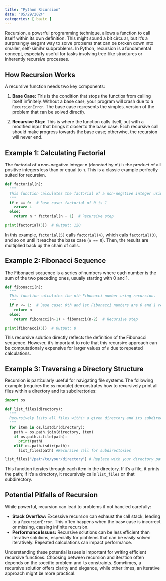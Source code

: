 ```yaml
---
title: "Python Recursion"
date: "05/29/2024"
categories: [ basic ]
---
```



Recursion, a powerful programming technique, allows a function to call itself within its own definition.  This might sound a bit circular, but it's a surprisingly elegant way to solve problems that can be broken down into smaller, self-similar subproblems.  In Python, recursion is a fundamental concept, especially useful for tasks involving tree-like structures or inherently recursive processes.

## How Recursion Works

A recursive function needs two key components:

1. **Base Case:** This is the condition that stops the function from calling itself infinitely.  Without a base case, your program will crash due to a `RecursionError`.  The base case represents the simplest version of the problem that can be solved directly.

2. **Recursive Step:** This is where the function calls itself, but with a modified input that brings it closer to the base case.  Each recursive call should make progress towards the base case; otherwise, the recursion will never end.


## Example 1: Calculating Factorial

The factorial of a non-negative integer n (denoted by n!) is the product of all positive integers less than or equal to n.  This is a classic example perfectly suited for recursion.

```python
def factorial(n):
  """
  This function calculates the factorial of a non-negative integer using recursion.
  """
  if n == 0:  # Base case: factorial of 0 is 1
    return 1
  else:
    return n * factorial(n - 1)  # Recursive step

print(factorial(5))  # Output: 120
```

In this example, `factorial(5)` calls `factorial(4)`, which calls `factorial(3)`, and so on until it reaches the base case (`n == 0`). Then, the results are multiplied back up the chain of calls.


## Example 2: Fibonacci Sequence

The Fibonacci sequence is a series of numbers where each number is the sum of the two preceding ones, usually starting with 0 and 1.

```python
def fibonacci(n):
  """
  This function calculates the nth Fibonacci number using recursion.
  """
  if n <= 1:  # Base case: 0th and 1st Fibonacci numbers are 0 and 1 respectively.
    return n
  else:
    return fibonacci(n-1) + fibonacci(n-2)  # Recursive step

print(fibonacci(6))  # Output: 8
```

This recursive solution directly reflects the definition of the Fibonacci sequence.  However, it's important to note that this recursive approach can be computationally expensive for larger values of `n` due to repeated calculations.


## Example 3: Traversing a Directory Structure

Recursion is particularly useful for navigating file systems.  The following example (requires the `os` module) demonstrates how to recursively print all files within a directory and its subdirectories:

```python
import os

def list_files(directory):
  """
  Recursively lists all files within a given directory and its subdirectories.
  """
  for item in os.listdir(directory):
    path = os.path.join(directory, item)
    if os.path.isfile(path):
      print(path)
    elif os.path.isdir(path):
      list_files(path) #Recursive call for subdirectories

list_files("/path/to/your/directory") # Replace with your directory path.
```

This function iterates through each item in the directory. If it's a file, it prints the path; if it's a directory, it recursively calls `list_files` on that subdirectory.


##  Potential Pitfalls of Recursion

While powerful, recursion can lead to problems if not handled carefully:

* **Stack Overflow:**  Excessive recursion can exhaust the call stack, leading to a `RecursionError`. This often happens when the base case is incorrect or missing, causing infinite recursion.
* **Performance Issues:** Recursive solutions can be less efficient than iterative solutions, especially for problems that can be easily solved iteratively. Repeated calculations can impact performance.


Understanding these potential issues is important for writing efficient recursive functions. Choosing between recursion and iteration often depends on the specific problem and its constraints. Sometimes, a recursive solution offers clarity and elegance, while other times, an iterative approach might be more practical.

